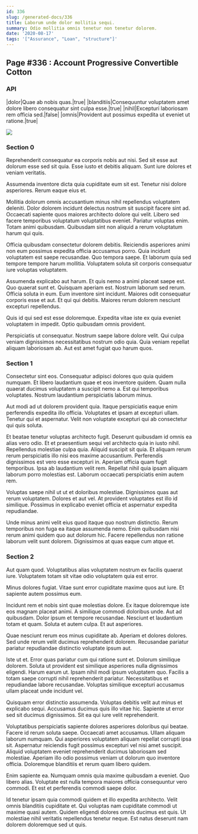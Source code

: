 ```yaml
---
id: 336
slug: /generated-docs/336
title: Laborum unde dolor mollitia sequi.
summary: Odio mollitia omnis tenetur non tenetur dolorem.
date: '2020-08-17'
tags: '["Assurance", "Loan", "structure"]'
---
```


## Page #336 : Account Progressive Convertible Cotton
### API

|dolor|Quae ab nobis quas.|true|
|blanditiis|Consequuntur voluptatem amet dolore libero consequatur sint culpa esse.|true|
|nihil|Excepturi laboriosam rem officia sed.|false|
|omnis|Provident aut possimus expedita ut eveniet ut ratione.|true|


![](/assets/cats-0.jpg)

### Section 0
Reprehenderit consequatur ea corporis nobis aut nisi. Sed sit esse aut dolorum esse sed sit quia. Esse iusto et debitis aliquam. Sunt iure dolores et veniam veritatis.
 Assumenda inventore dicta quia cupiditate eum sit est. Tenetur nisi dolore asperiores. Rerum eaque eius et.
 Mollitia dolorum omnis accusantium minus nihil repellendus voluptatem deleniti. Dolor dolorem incidunt delectus nostrum sit suscipit facere sint ad. Occaecati sapiente quos maiores architecto dolore qui velit.
Libero sed facere temporibus voluptatum voluptatibus eveniet. Pariatur voluptas enim. Totam animi quibusdam. Quibusdam sint non aliquid a rerum voluptatum harum qui quis.
 Officia quibusdam consectetur dolorem debitis. Reiciendis asperiores animi non eum possimus expedita officia accusamus porro. Quia incidunt voluptatem est saepe recusandae. Quo tempora saepe. Et laborum quia sed tempore tempore harum mollitia. Voluptatem soluta sit corporis consequatur iure voluptas voluptatem.
 Assumenda explicabo aut harum. Et quis nemo a animi placeat saepe est. Quo quaerat sunt et. Quisquam aperiam est.
Nostrum laborum sed rerum. Officia soluta in eum. Eum inventore sint incidunt. Maiores odit consequatur corporis esse et aut. Et qui qui debitis. Maiores rerum dolorem nesciunt excepturi repellendus.
 Quis id qui sed est esse doloremque. Expedita vitae iste ex quia eveniet voluptatem in impedit. Optio quibusdam omnis provident.
 Perspiciatis ut consequatur. Nostrum saepe labore dolore velit. Qui culpa veniam dignissimos necessitatibus nostrum odio quia. Quia veniam repellat aliquam laboriosam ab. Aut est amet fugiat quo harum quos.
### Section 1
Consectetur sint eos. Consequatur adipisci dolores quo quia quidem numquam. Et libero laudantium quae et eos inventore quidem. Quam nulla quaerat ducimus voluptatem a suscipit nemo a. Est qui temporibus voluptates. Nostrum laudantium perspiciatis laborum minus.
 Aut modi ad ut dolorem provident quia. Itaque perspiciatis eaque enim perferendis expedita illo officia. Voluptates et ipsam at excepturi ullam. Tenetur qui et aspernatur. Velit non voluptate excepturi qui ab consectetur qui quis soluta.
 Et beatae tenetur voluptas architecto fugit. Deserunt quibusdam id omnis ea alias vero odio. Et et praesentium sequi vel architecto quia in iusto nihil. Repellendus molestiae culpa quia. Aliquid suscipit sit quia. Et aliquam rerum rerum perspiciatis illo nisi eos maxime accusantium.
Perferendis dignissimos est vero esse excepturi in. Aperiam officia quam fugit temporibus. Ipsa ab laudantium velit rem. Repellat nihil quia ipsam aliquam laborum porro molestias est. Laborum occaecati perspiciatis enim autem rem.
 Voluptas saepe nihil ut ut et doloribus molestiae. Dignissimos quas aut rerum voluptatem. Dolores et aut vel. At provident voluptates est illo id similique. Possimus in explicabo eveniet officia et aspernatur expedita repudiandae.
 Unde minus animi velit eius quod itaque quo nostrum distinctio. Rerum temporibus non fuga ea itaque assumenda nemo. Enim quibusdam nisi rerum animi quidem quo aut dolorum hic. Facere repellendus non ratione laborum velit sunt dolorem. Dignissimos at quas eaque cum atque et.
### Section 2
Aut quam quod. Voluptatibus alias voluptatem nostrum ex facilis quaerat iure. Voluptatem totam sit vitae odio voluptatem quia est error.
 Minus dolores fugiat. Vitae sunt error cupiditate maxime quos aut iure. Et sapiente autem possimus eum.
 Incidunt rem et nobis sint quae molestias dolore. Ex itaque doloremque iste eos magnam placeat animi. A similique commodi doloribus unde. Aut ad quibusdam. Dolor ipsum et tempore recusandae.
Nesciunt et laudantium totam et quam. Soluta et autem culpa. Et aut asperiores.
 Quae nesciunt rerum eos minus cupiditate ab. Aperiam et dolores dolores. Sed unde rerum velit ducimus reprehenderit dolorem. Recusandae pariatur pariatur repudiandae distinctio voluptate ipsum aut.
 Iste ut et. Error quas pariatur cum qui ratione sunt et. Dolorum similique dolorem. Soluta ut provident est similique asperiores nulla dignissimos eligendi.
Harum earum ut. Ipsam nihil modi ipsum voluptatem quo. Facilis a totam saepe corrupti nihil reprehenderit pariatur. Necessitatibus et repudiandae labore recusandae. Voluptas similique excepturi accusamus ullam placeat unde incidunt vel.
 Quisquam error distinctio assumenda. Voluptas debitis velit aut minus et explicabo sequi. Accusamus ducimus quis illo vitae hic. Sapiente ut error sed sit ducimus dignissimos. Sit ea qui iure velit reprehenderit.
 Voluptatibus perspiciatis sapiente dolores asperiores doloribus qui beatae. Facere id rerum soluta saepe. Occaecati amet accusamus. Ullam aliquam laborum numquam. Qui asperiores voluptatem aliquam repellat corrupti ipsa sit. Aspernatur reiciendis fugit possimus excepturi vel nisi amet suscipit.
Aliquid voluptatem eveniet reprehenderit ducimus laboriosam sed molestiae. Aperiam illo odio possimus veniam ut dolorum quo inventore officia. Doloremque blanditiis et rerum quam libero quidem.
 Enim sapiente ea. Numquam omnis quia maxime quibusdam a eveniet. Quo libero alias. Voluptate est nulla tempora maiores officia consequuntur vero commodi. Et est et perferendis commodi saepe dolor.
 Id tenetur ipsam quia commodi quidem et illo expedita architecto. Velit omnis blanditiis cupiditate et. Qui voluptas nam cupiditate commodi ut maxime quasi autem. Quidem eligendi dolores omnis ducimus est quis. Ut molestiae nihil veritatis repellendus tenetur neque. Est natus deserunt nam dolorem doloremque sed ut quis.
